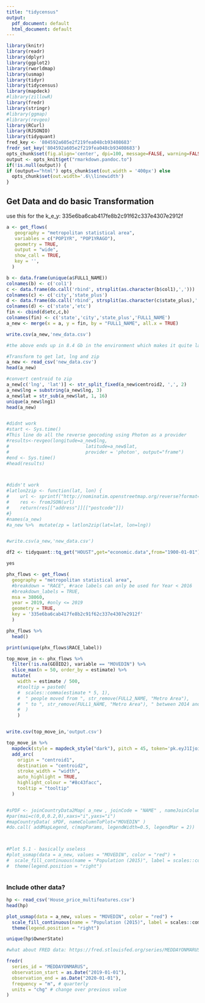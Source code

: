```yaml
---
title: "tidycensus"
output:
  pdf_document: default
  html_document: default
---
```


```r
library(knitr)
library(readr)
library(dplyr)
library(ggplot2)
library(rworldmap)
library(usmap)
library(tidyr)
library(tidycensus)
library(mapdeck)
#library(zillowR)
library(fredr)
library(stringr)
#library(ggmap)
#library(revgeo)
library(RCurl)
library(RJSONIO)
library(tidyquant)
fred_key <- '804592a605e2f219fea048cb93408683'
fredr_set_key('804592a605e2f219fea048cb93408683')
opts_chunk$set(fig.align='center', dpi=100, message=FALSE, warning=FALSE, cache=TRUE)
output <- opts_knit$get("rmarkdown.pandoc.to")
if(!is.null(output)) {
if (output=="html") opts_chunk$set(out.width = '400px') else
  opts_chunk$set(out.width='.6\\linewidth')
}
```

## Get Data and do basic Transformation
use this for the k_e_y: 335e6ba6cab417fe8b2c91f62c337e4307e2912f
```r
a <- get_flows(
   geography = "metropolitan statistical area",
   variables = c("POP1YR", "POP1YRAGO"),
   geometry = TRUE,
   output = "wide",
   show_call = TRUE,
   key = '',
  )

b <- data.frame(unique(a$FULL1_NAME))
colnames(b) <- c('col1')
c <- data.frame(do.call('rbind', strsplit(as.character(b$col1),',')))
colnames(c) <- c('city','state_plus')
d <- data.frame(do.call('rbind', strsplit(as.character(c$state_plus),' ')))
colnames(d) <- c('state','etc')
fin <- cbind(d$etc,c,b)
colnames(fin) <- c('state','city','state_plus','FULL1_NAME')
a_new <- merge(x = a, y = fin, by = "FULL1_NAME", all.x = TRUE)

write.csv(a_new,'new_data.csv')

#the above ends up in 8.4 Gb in the environment which makes it quite large, thus, breaking this chunk up and exporting to csv.
```


```r
#Transform to get lat, lng and zip
a_new <- read_csv('new_data.csv')
head(a_new)

#convert centroid to zip
a_new[c('lng', 'lat')] <- str_split_fixed(a_new$centroid2, ',', 2)
a_new$lng = substring(a_new$lng, 3)
a_new$lat = str_sub(a_new$lat, 1, 16)
unique(a_new$lng1)
head(a_new) 


#didnt work
#start <- Sys.time()
#This line do all the reverse geocoding using Photon as a provider
#results<-revgeo(longitude=a_new$lng, 
#                            latitude=a_new$lat, 
#                            provider = 'photon', output="frame")
#end <- Sys.time()
#head(results)



#didn't work
#latlon2zip <- function(lat, lon) {
#    url <- sprintf("http://nominatim.openstreetmap.org/reverse?format=json&lat=%f&lon=%f&zoom=18&address#details=1", lat, lon)
#    res <- fromJSON(url)
#    return(res[["address"]][["postcode"]])
#}
#names(a_new)
#a_new %>%  mutate(zp = latlon2zip(lat=lat, lon=lng))


#write.csv(a_new,'new_data.csv')

```

```r
df2 <- tidyquant::tq_get("HOUST",get="economic.data",from="1900-01-01")

yes
```

```r
phx_flows <- get_flows(
  geography = "metropolitan statistical area",
  #breakdown = "RACE", #race labels can only be used for Year < 2016
  #breakdown_labels = TRUE,
  msa = 38060,
  year = 2019, #only <= 2019
  geometry = TRUE,
  key = '335e6ba6cab417fe8b2c91f62c337e4307e2912f'
  )

phx_flows %>% 
  head()

print(unique(phx_flows$RACE_label))

top_move_in <- phx_flows %>% 
  filter(!is.na(GEOID2), variable == "MOVEDIN") %>% 
  slice_max(n = 50, order_by = estimate) %>% 
  mutate(
    width = estimate / 500,
    #tooltip = paste0(
    #  scales::comma(estimate * 5, 1),
    #  " people moved from ", str_remove(FULL2_NAME, "Metro Area"),
    #  " to ", str_remove(FULL1_NAME, "Metro Area"), " between 2014 and 2019"
    #  )
    )


write.csv(top_move_in,'output.csv')

top_move_in %>% 
  mapdeck(style = mapdeck_style("dark"), pitch = 45, token='pk.eyJ1IjoiZGpzdGVhcm5zNDAyIiwiYSI6ImNsMHpkaW0wbDI5bjgzZHBudDZmeGR5c3YifQ.IhJPEXwWZbIyn1imJghNkg') %>% 
  add_arc(
    origin = "centroid1",
    destination = "centroid2",
    stroke_width = "width",
    auto_highlight = TRUE,
    highlight_colour = "#8c43facc",
    tooltip = "tooltip"
  )


#sPDF <- joinCountryData2Map( a_new , joinCode = "NAME" , nameJoinColumn = "state" )
#par(mai=c(0,0,0.2,0),xaxs="i",yaxs="i")
#mapCountryData( sPDF, nameColumnToPlot="MOVEDIN" )
#do.call( addMapLegend, c(mapParams, legendWidth=0.5, legendMar = 2))



#Plot 5.1 - basically useless
#plot_usmap(data = a_new, values = "MOVEDIN", color = "red") + 
#  scale_fill_continuous(name = "Population (2015)", label = scales::comma) + 
#  theme(legend.position = "right")
```

```r

```
### Include other data?
```r

hp <- read_csv('House_price_multifeatures.csv')
head(hp)

plot_usmap(data = a_new, values = "MOVEDIN", color = "red") + 
  scale_fill_continuous(name = "Population (2015)", label = scales::comma) + 
  theme(legend.position = "right")

unique(hp$OwnerState)

#what about FRED data: https://fred.stlouisfed.org/series/MEDDAYONMARUS or https://fred.stlouisfed.org/series/ACTLISCOUUS

fredr(
  series_id = "MEDDAYONMARUS",
  observation_start = as.Date("2019-01-01"),
  observation_end = as.Date("2020-01-01"),
  frequency = "m", # quarterly
  units = "chg" # change over previous value
)
```